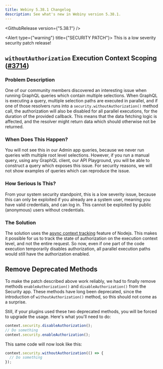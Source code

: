 ```yaml
---
title: Webiny 5.38.1 Changelog
description: See what's new in Webiny version 5.38.1.
---
```


<GithubRelease version={"5.38.1"} />

<Alert type={"warning"} title={"SECURITY PATCH"}>
  This is a low severity security patch release!
</Alert>

## `withoutAuthorization` Execution Context Scoping ([#3714](https://github.com/webiny/webiny-js/pull/3714))

### Problem Description

One of our community members discovered an interesting issue when running GraphQL queries which contain multiple selections.
When GraphQL is executing a query, multiple selection paths are executed in parallel, and if one of those resolvers runs into a `security.withoutAuthorization()` method call, the authorization will also be disabled for all parallel executions, for the duration of the provided callback. This means that the data fetching logic is affected, and the resolver might return data which should otherwise not be returned.

### When Does This Happen?

You will not see this in our Admin app queries, because we never run queries with multiple root level selections. However, if you run a manual query, using any GraphQL client, our API Playground, you will be able to construct a query which exposes this issue. For security reasons, we will not show examples of queries which can reproduce the issue.

### How Serious Is This?

From your system security standpoint, this is a low severity issue, because this can only be exploited if you already are a system user, meaning you have valid credentials, and can log in. This cannot be exploited by public (anonymous) users without credentials.

### The Solution

The solution uses the [async context tracking](https://nodejs.org/api/async_context.html) feature of Nodejs. This makes it possible for us to track the state of authorization on the execution context level, and not the entire request. So now, even if one part of the code execution temporarily disables authorization, all parallel execution paths would still have the authorization enabled.

## Remove Deprecated Methods

To make the patch described above work reliably, we had to finally remove methods `enableAuthorization()` and `disableAuthorization()` from the Security app. These methods have long been deprecated, since the introduction of `withoutAuthorization()` method, so this should not come as a surprise.

Still, if your plugins used these two deprecated methods, you will be forced to upgrade the usage. Here's what you'll need to do:

```ts Old Usage
context.security.disableAuthorization();
// Do something
context.security.enableAuthorization();
```

This same code will now look like this:

```ts New Usage
context.security.withoutAuthorization(() => {
  // Do something
});
```
